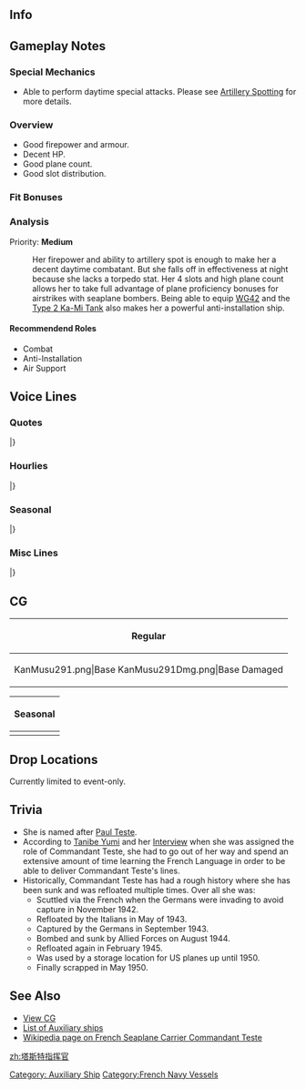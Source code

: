 ==Info==
{{KanmusuInfo|ID=291}}
{{KanmusuInfo|ID=291a}}

==Gameplay Notes==
===Special Mechanics===
* Able to perform daytime special attacks. Please see [[Combat/Artillery_Spotting|Artillery Spotting]] for more details.

===Overview===
* Good firepower and armour.
* Decent HP.
* Good plane count.
* Good slot distribution.

===Fit Bonuses===
{{:{{BASEPAGENAME}}/Equipment Bonuses}}

===Analysis===
Priority: '''Medium'''

: Her firepower and ability to artillery spot is enough to make her a decent daytime combatant. But she falls off in effectiveness at night because she lacks a torpedo stat. Her 4 slots and high plane count allows her to take full advantage of plane proficiency bonuses for airstrikes with seaplane bombers. Being able to equip [[WG42]] and the [[Type 2 Ka-Mi Tank]] also makes her a powerful anti-installation ship.

====Recommendend Roles====
* Combat
* Anti-Installation
* Air Support

==Voice Lines==
===Quotes===
{{ShipquoteHeader}}
{{ShipquoteKai
| scenario    =Introduction
| origin      =Bonjour! Enchantée. Je m'appelle Commandant Teste. 提督、どうぞよろしくお願い致します。
| translation =Hello! Glad to meet you.<ref>Enchantée is usually used when first meeting someone.</ref> My name is Commandant Teste. Please look after me well, Admiral.
| audio       =Commandant_Teste-Intro.mp3
}}
{{ShipquoteKai
| scenario    =Library
| origin      = 自由・平等・博愛の国からまいりました、水上機母艦Commandant Testeです。
充実の搭載機数と水上機の補修も可能な本格的な水上機母艦として生まれました。巡洋艦並みの火力もいいでしょう。
え、実戦での活躍ですか？ C' est la vie!
| translation =I'm the seaplane tender from the country of Liberté, égalité, fraternité; Commandant Teste. 
I was created as a fully fledged base for seaplanes complete with facilities to repair them.
I also have firepower equivalent to a cruiser's. <ref>She mounted 12 10cm dual purpose guns.</ref> Eh, am I any good in battle?<ref>She never really participated in a battle, spending her career as a transport ship then a training ship.</ref> Eh, It's life!
| audio       =Commandant_Teste-Library.mp3
}}
{{ShipquoteKai
| scenario    =Secretary 1
| origin      =Comment allez-vous?
| translation =How are you?
| audio       =Commandant_Teste-Sec1.mp3
}}
{{ShipquoteKai
| scenario    =Secretary 2
| origin      =Pardon<ref>Very similar to the English Pardon, used when mishearing something.</ref>, 提督？ワタシのクレーンが何か？
| translation =Pardon, Admiral?  Is there something wrong with my crane?
| audio       =Commandant_Teste-Sec2.mp3
}}
{{ShipquoteKai
| scenario    =Secretary 3
| origin      =提督！Qu'est-ce que vous faites!?
| translation = Admiral!  Hey, what are you doing!?
| audio       =Commandant_Teste-Sec3.mp3
}}
{{ShipquoteKai
| scenario    =Secretary Idle
| origin      =この時間に、水上機の整備を進めておきましょう。あら、ヒューガ？ えっ、これが…ズイウン？ 少し戴いても良いの？ Merci.
| translation =It's time to get started on seaplane maintenance now. Oh, Hyuuga? Eh, this is... a Zuiun? I can have one? Thanks.
| audio       =Commandant_Teste-SecIdle.mp3
}}
{{ShipquoteKai
| scenario    =Secretary (Married)
| origin      = Comment-allez vous?そうですか。よかった。そうです。たまには、息抜きも大切な任務ですから。ワインをお持ちしましょう。待ててください。
| translation =How are you? I see. That's good. That's right. It's important to take time and relax once in a while. I'll go bring some wine. Please wait.
| audio       =Commandant_Teste-SecMarried.mp3
}}
{{ShipquoteKai
| scenario    =Wedding
| origin      = Comment allez-vous?えっ、これ…は…提督！ Merci. Je vous aime.
| translation =How are you? Eh, this is...Admiral! Thanks. I love you. <ref>The formal form of "I love you."</ref>
| audio       =Commandant_Teste-Wedding.mp3
}}
{{ShipquoteKai
| scenario    =Player's Score
| origin      =お待ちください。わたくしがお持ちしますね。
| translation =Please wait a minute. I'll fetch it for you.
| audio       =Commandant_Teste-PlayerScore.mp3
}}
{{ShipquoteKai
| scenario    =Joining The Fleet
| origin      =Commandant Teste 抜錨いたします。Bonne chance. 
| translation =Commandant Test weighing anchor.  Good luck.
| audio       =Commandant_Teste-JoinFleet.mp3
}}
{{ShipquoteKai
| scenario    =Equipment 1
| origin      =Très bien. いい装備ですわ。
| translation =Magnificent. This is good equipment.
| audio       =Commandant_Teste-Equip1.mp3
}}
{{ShipquoteKai
| scenario    =Equipment 1
| kai         =yes
| origin      =Très bien! 申し分ない装備です。
| translation =Magnificent. I have no objections about this equipment.
| audio       =Commandant_TesteKai-Equip1.mp3
}}
{{ShipquoteKai
| scenario    =Equipment 2
| origin      =C'est bon! 素敵。
| translation =It's all set! Lovely.
| audio       =Commandant_Teste-Equip2.mp3
}}
{{ShipquoteKai
| scenario    =Equipment 3
| origin      =Oui?
| translation =Yes?
| audio       =Commandant_Teste-Equip3.mp3
}}
{{ShipquoteKai
| scenario    =Supply
| origin      =Merci.
| translation =Thanks.
| audio       =Commandant_Teste-Supply.mp3
}}
{{ShipquoteKai
| scenario    =Docking (Minor)
| origin      =Excusez moi. 申し訳ありません。
| translation =I'm sorry. Forgive me.
| audio       =Commandant_Teste-DockMinor.mp3
}}
{{ShipquoteKai
| scenario    =Docking (Major)
| origin      =Merci beaucoup. 少し休ませて頂きます。心配していただいて、アリガトウゴザイマス。
| translation =Thank you very much. Please let me rest a bit. Thank you very much for your concern.
| audio       =Commandant_Teste-DockMajor.mp3
}}
{{ShipquoteKai
| scenario    =Docking (Major)
| kai         =yes
| origin      =くっ、ワタクシとしたことが…。下がります。Merci beaucoup. 心配していただいて、ありがとうございます。
| translation =Ugh, I of all people... have to retreat. Thank you. Thank you very much for your concern.
| audio       =Commandant_TesteKai-DockMajor.mp3
}}
{{ShipquoteKai
| scenario    =Construction
| origin      =新しいnavire 、完成したようです。
| translation =It seems a new ship is complete.
| audio       =Commandant_Teste-Construction.mp3
}}
{{ShipquoteKai
| scenario    =Return From Sortie
| origin      =Flotte港に戻ります。 C'était un bon travail.
| translation =The fleet has returned to port. That was a good job.
| audio       =Commandant_Teste-SortieReturn.mp3
}}
{{ShipquoteKai
| scenario    =Starting A Sortie
| origin      =Flotte出撃します。皆さん、わたくしに続いてください。
| translation =Fleet sortieing. Everyone, please follow me.
| audio       =Commandant_Teste-Sortie.mp3
}}
{{ShipquoteKai
| scenario    =Starting A Battle
| origin      =敵艦隊が発見いたしました。皆さん、ご用意はいかがですか。
| translation =I have found the enemy fleet. Are you ready, everyone?
| audio       =Commandant_Teste-BattleStart.mp3
}}
{{ShipquoteKai
| scenario    =Attack
| origin      =行きます！Feu!
| translation =Lets go! Fire!
| audio       =Commandant_Teste-Attack.mp3
}}
{{ShipquoteKai
| scenario    =Attack
| kai         =yes
| origin      =Oui, 行きましょう。攻撃隊、発艦始め！
| translation =Yes, let's go. Attack squadron, begin takeoff!
| audio       =Commandant_TesteKai-Attack.mp3
}}
{{ShipquoteKai
| scenario    =Air Battle/ Daytime Spotting/ Night Battle Attack
| origin      =Feu!　逃しはしません！
| translation =Fire! I won't miss!
| audio       =Commandant_Teste-NightAttack.mp3
}}
{{ShipquoteKai
| scenario    =Night Battle
| origin      =En avant toutes。 皆さん、増速してください。
| translation =Flank speed.<ref>En avant toutes = Flank/Full speed ahead in naval parlance</ref> Everyone increase speed!
| audio       =Commandant_Teste-NightBattle.mp3
}}
{{ShipquoteKai
| scenario    =MVP
| origin      =え？わたくしが、la meilleure なのですか？うれしいです。Merci beaucoup.
| translation =Eh? I'm the best? I'm so happy. Thank you very much.
| audio       =Commandant_Teste-MVP.mp3
}}
{{ShipquoteKai
| scenario    =Minor Damage 1
| origin      =あぁっ！
| translation =Ah!
| audio       =Commandant_Teste-MinorDamage1.mp3
}}
{{ShipquoteKai
| scenario    =Minor Damage 2
| origin      =いっ、いやだ…もう…
| translation =N-no...jeez...
| audio       =Commandant_Teste-MinorDamage2.mp3
}}
{{ShipquoteKai
| scenario    =Major Damage
| origin      =うぅ…まだわたくし沈みません…でも、もう撃たないで…
| translation =Urgh...I won't sink yet... But, don't shoot me anymore....
| audio       =Commandant_Teste-MajorDamage.mp3
}}
{{ShipquoteKai
| scenario    =Sunk
| origin      = 冷たい…冷たいです…提督… Adieu。
| translation =It's cold... So cold... Admiral... Good bye.
| audio       =Commandant_Teste-Sinking.mp3
}}
|}<references/>

{{clear}}

===Hourlies===

{{ShipquoteHeader | type = hourly}}
{{ShipquoteKai
| scenario    =00:00
| origin      =午前０時を回りました。本日は、ワタクシが、実務を担当させていただきますわ。
| translation =It's now 12am. I'll be in charge of the official business today.
| audio       =Commandant_TesteKai-0000.mp3
}}
{{ShipquoteKai
| scenario    =01:00
| origin      =午前１時となりました。本当はもうベッドでお休みしないといけない時間ですね。
| translation =It's now 1am. You should really be resting in bed at this time.
| audio       =Commandant_TesteKai-0100.mp3
}}
{{ShipquoteKai
| scenario    =02:00
| origin      =午前２時となりました。少しだけでもお休みになったらいかがでしょう。明日がきつくなりますから。
| translation =It's now 2am. Why don't you get some rest? Tomorrow will be busy.
| audio       =Commandant_TesteKai-0200.mp3
}}
{{ShipquoteKai
| scenario    =03:00
| origin      =午前３時となりました。はい、ワタクシが起きています。お休みになってください。 Bonne nuit. 
| translation =It's now 3am. Yes, I'll wake you up. Please rest. Good night.
| audio       =Commandant_TesteKai-0300.mp3
}}
{{ShipquoteKai
| scenario    =04:00
| origin      =午前４時となりました。もうすぐ朝ですね。夜明け前の時間、嫌いではありません。
| translation =It's now 4am. It's almost morning. I don't dislike this time before dawn. 
| audio       =Commandant_TesteKai-0400.mp3
}}
{{ShipquoteKai
| scenario    =05:00
| origin      =午前５時となりました。提督、そろそろ艦隊の皆さんも起こしてさしあげないと。いいですか？
| translation =It's now 5am. It's almost time to wake up the fleet, Admiral. Is that alright?
| audio       =Commandant_TesteKai-0500.mp3
}}
{{ShipquoteKai
| scenario    =06:00
| origin      =Oui ! 午前６時となりました。艦隊の皆さん、起きてください、朝です！ Bonjour. 
| translation =Yes! It's now 6am. All hands, it's morning, time to get up! Hello.
| audio       =Commandant_TesteKai-0600.mp3
}}
{{ShipquoteKai
| scenario    =07:00
| origin      =午前７時となりました。焼きたてのcroissantとcaféです。ワインの方が良かったかしら。 Bon appétit!
| translation =It's now 7am. Have a freshly baked croissant and coffee. I wonder if wine would have been better. Dig in!<ref>Bon appétit = Litteraly "Have a good appetite" but can be said as eat well</ref>
| audio       =Commandant_TesteKai-0700.mp3
}}
{{ShipquoteKai
| scenario    =08:00
| origin      =さあ、今朝の艦隊運用を始めましょう！ まず、遠征艦隊の確認から？ それとも、艦隊演習からかしら。
| translation =Now, let's start the morning's fleet operations! First, shall we assign the expedition fleets? Or form an exercise fleet?
| audio       =Commandant_TesteKai-0800.mp3
}}
{{ShipquoteKai
| scenario    =09:00
| origin      =午前９時となりました。提督、ワインでもお飲みになりますか？ お仕事の邪魔になりますか？
| translation =It's now 9am. Are you going to drink wine, Admiral? Won't it interfere with your work?
| audio       =Commandant_TesteKai-0900.mp3
}}
{{ShipquoteKai
| scenario    =10:00
| origin      =午前１０時となりました。提督？ はい、ワインをこちらに。赤にしました。Bon appétit.
| translation =It's now 10am. Admiral? Yes, here is the wine. It's red. Drink up.
| audio       =Commandant_TesteKai-1000.mp3
}}
{{ShipquoteKai
| scenario    =11:00
| origin      =午前１１時となりました。お昼はどうされますか？ ワタクシ、ご用意いたしましょうか。
| translation =It's now 11am. What do you want for lunch? Shall I get it ready for you?
| audio       =Commandant_TesteKai-1100.mp3
}}
{{ShipquoteKai
| scenario    =12:00
| origin      =正午です。Non? Ma-mi-ya ? …マミヤ？ Cafétéria でしょうか。
| translation =It's noon. No? Ma-mi-ya? ...Mamiya? It's a cafeteria I see.
| audio       =Commandant_TesteKai-1200.mp3
}}
{{ShipquoteKai
| scenario    =13:00
| origin      =午後１時となりました。 C'est bon! 美味しかった。ごちそうさまでした。
| translation =It's now 1pm. It's done! That was delicious. Thanks for the meal.
| audio       =Commandant_TesteKai-1300.mp3
}}
{{ShipquoteKai
| scenario    =14:00
| origin      =午後２時に…あら、ミズホ。 Ça va?  そう、よかった。ワタシも元気いっぱいです。
| translation =It's 2pm... Oh Mizuho. How are you?<ref>Ça va = Slang Term for "Are you ok?"</ref> Is that so, that's good. I'm doing great.
| audio       =Commandant_TesteKai-1400.mp3
}}
{{ShipquoteKai
| scenario    =15:00
| origin      =午後３時となりました。うん、瑞穂...ですか？え、いいお友たちです。この艦隊は、素敵な方が多くて、うれしいです。
| translation =It's now 3pm. Hmmm... Mizuho? Yes, we're good friends. I'm really glad that this fleet is full of great people.
| audio       =Commandant_TesteKai-1500.mp3
}}
{{ShipquoteKai
| scenario    =16:00
| origin      =午後４時となりました。そうですね。ワタクシの故郷の戦艦も、素晴らしい方が揃っています。今度ご紹介いたしますね。
| translation =It's now 4pm. That's right. The battleships in my hometown are wonderful people as well. I'll introduce you sometime.
| audio       =Commandant_TesteKai-1600.mp3
}}
{{ShipquoteKai
| scenario    =17:00
| origin      =午後５時となりました。提督、見て。海があんなに…。 Oui, 綺麗ですね。
| translation =It's now 5pm. Look, Admiral. The sea is so... Yes, it's beautiful.
| audio       =Commandant_TesteKai-1700.mp3
}}
{{ShipquoteKai
| scenario    =18:00
| origin      =午後６時となりました。今晩は、ワタクシが腕を振るっても良いかしら。少しだけ待っていてくださいね。
| translation =It's now 6pm. Is it alright for me to show off my skills tonight? Please wait for just a moment.
| audio       =Commandant_TesteKai-1800.mp3
}}
{{ShipquoteKai
| scenario    =19:00
| origin      =午後７時となりました。 Excusez moi. 今仕込みをしていて…もう少し待っていてくださいね。もう少しです。
| translation =It's now 7pm. I'm sorry. I'm still making preparations... please wait a little longer. Just a little longer.
| audio       =Commandant_TesteKai-1900.mp3
}}
{{ShipquoteKai
| scenario    =20:00
| origin      =午後８時となりました。 De la cuisine française! どうぞ召し上がれ。Bon appétit !
| translation =It's now 8pm. Have some French cuisine! Please help yourself. Dig in!
| audio       =Commandant_TesteKai-2000.mp3
}}
{{ShipquoteKai
| scenario    =21:00
| origin      =午後９時となりました。提督、Voulez vous du vin? 
| translation =It's now 9pm. Would you like some wine, Admiral?
| audio       =Commandant_TesteKai-2100.mp3
}}
{{ShipquoteKai
| scenario    =22:00
| origin      =午後１０時となりました。たくさん召し上がっていただけて、ワタクシ、うれしいです。 Merci !
| translation =It's now 10pm. I'm really happy that you ate so much. Thanks!
| audio       =Commandant_TesteKai-2200.mp3
}}
{{ShipquoteKai
| scenario    =23:00
| origin      =午後１１時となりました。本日も、大変お疲れ様でした。明日も頑張りましょう。 Bonne soirée. 
| translation =It's now 11pm. Thank you for your hard work today. Let's work hard tomorrow too. Good night.
| audio       =Commandant_TesteKai-2300.mp3
}}
|}<references/>

{{clear}}

===Seasonal===
{{SeasonalHeaderOld}}
{{SeasonalQuote
|scenario = [[Seasonal/Christmas_2016|Christmas 2016]]
|origin = Joyeux Noël！さぁ、私の作ったgâteau de Noëlも召し上がれぇ。
|translation =	Merry Christmas! Now, come have some of the Christmas cake I made.
|audio = Commandant_Teste_Christmas_2016_Sec1.mp3
|notes = 
}}
{{SeasonalQuote
|scenario = [[Seasonal/End_of_Year_2016|End of Year 2016]]
|origin = こちらの冬は冷えますね…。瑞穂？これは？ぼう、き…竹ぼうき、ですか？大掃除なのですね。わかりましたわ。
|translation =	The winters here get really cold… Mizuho? What’s this? A broom… A bamboo broom? For spring cleaning. I understand.
|audio = Commandant_Teste_End_Of_Year_2016_Sec1.mp3
|notes = 
}}
{{SeasonalQuote
|scenario = [[Seasonal/Setsubun_2017|Setsubun 2017]]
|origin = これが、あの子たちは言ってた「セツブーン」？奥深さを感じる素敵な文化です。素晴らしいわ…
|translation =	So this is the “Setsubuun” those girls were talking about? It’s a wonderful culture that provokes deep emotions in me. It’s amazing…
|audio = Commandant_Teste_Setsubun_2017.mp3
|notes = 
}}
{{SeasonalQuote
|scenario = [[Seasonal/Valentine%27s_Day_2017|Valentine’s Day 2017]]
|origin = 提督、私、手作りでご用意しました。こちらを是非、受け取ってください。あぁ、Merci!
|translation = I made this myself, Admiral. Please accept it. Ah, thank you!
|audio = Commandant_Teste_Valentine_Sec1.ogg
|notes = Secretary 1
}}
{{SeasonalQuote
|scenario = [[Seasonal/Hinamatsuri_2017|Hinamatsuri 2017]]
|origin = Ç'est la vie.
|translation =	That's life.
|audio = Commandant_Teste _Hinamatsuri_2017_Sec1.mp3
|notes = 
}}
{{SeasonalQuote
|scenario = [[Seasonal/Early_Summer_2017|Early Summer 2017]]
|origin = 提督、艦隊のみんなさんに合わせて…私も夏はこのような…おかしいですか？…うん、merci。
|translation =	Is it strange… that I’m dressed like this in summer… like the rest of the fleet, Admiral? …Yes, thank you.
|audio = Commandant_Teste_Sec1_Summer_2017.mp3
|notes = 
}}
{{SeasonalQuote
|scenario = [[Seasonal/White_Day_2018|White Day 2018]]
|origin = 提督、これは、私に？お返しですか？嬉しいです。Merci.
|translation =	Is this for me, Admiral? A return gift? I’m happy. Thank you.
|audio = Commandant_Teste_White_Day_2018_Sec1.mp3
|notes = 
}}
{{SeasonalQuote
|scenario = [[Seasonal/Coming_of_Spring_2018|Coming of Spring 2018]]
|origin = 神威？水上機母艦でお花見に？Oui、いいですね。私もぜひ、参加させてください。
|translation =	Kamoi? Cherry blossom viewing with the seaplane tenders? Yes, sounds good. Please let me join too.
|audio = Commandant_Teste_Spring_2018_Sec1.mp3
|notes = 
}}
{{SeasonalQuote
|scenario = [[Seasonal/Fifth_Anniversary|5th Anniversary]]
|origin = Oui?艦隊は五周年を迎えたのですね。提督、私もお祝いいたします。
|translation =	Yes? Seems that the fleet is celebrating it’s 5th Anniversary. I’ll join in the celebrations too, Admiral.
|audio = Commandant_Teste_5th_Anniversary_Sec1.mp3
|notes = 
}}
{{SeasonalQuote
|scenario = [[Seasonal/Saury_2018|Saury 2018]]
|origin = Oui、サンマFestival、私も参ります。探信儀、見張員んさん、探照灯…爆雷は…お魚さんがびっくりしてしまいましから。
|translation =	Yes, I'll take part in the Saury Festival too. A sonar, lookouts, searchlight... Depth charges will... just scare the fishes away.
|audio = Commandant_Teste_Sec1_Saury_2018.mp3
|notes = Secretary 1
}}
{{SeasonalQuote
|scenario = [[Seasonal/Saury_2018|Saury 2018]]
|origin = これがサンマの塩焼き？C'est bon 、美味しいです。
|translation =	Is this salt-grilled saury? It's good, it's delicious.
|audio = Commandant_Teste_Sec2_Saury_2018.mp3
|notes = Secretary 2
}}
{{SeasonalQuote
|scenario = [[Seasonal/Saury_2018|Saury 2018]]
|origin = ここがrestaurant vaisseau amiral…とっても素敵ね。どんなcuisine du poissonをいただけるかしら。
|translation =	So this is the flagship restaurant... It's so lovely. I wonder what seafood I should have.
|audio = Commandant_Teste_Sec3_Saury_2018.mp3
|notes = Secretary 3
}}
{{SeasonalQuote
|scenario = [[Seasonal/Saury_2019|Saury 2019]]
|origin = Oui？提督、今年のこの鰯航空漁業支援、水上機運用のある、私にお任せください。
|translation =	Yes? Admiral, please allow me to provide aviation support for sardine fishing with my seaplanes this year.<ref>The Naval Base Saury Festival was expanded to include sardines due to a poor saury catch in 2019.</ref>
|audio = Commandant_Teste_Saury_2019_Sec3.mp3
|notes = Secretary 3
}}
{{SeasonalQuote
|scenario = [[Seasonal/Valentine%27s_Day_2020|Valentine's Day 2020]]
|origin = 提督、chocolatと一緒にカクテルも召し上がりますか？Oui！お待ち下さい。
|translation =	Admiral, would you like to have a cocktail with your chocolate? Yes! Please wait a minute.
|audio = Commandant_Teste_Valentines_2020_Secretary_2.mp3
|notes = Secretary 2
}}
{{SeasonalQuote
|scenario = [[Seasonal/Seventh_Anniversary|7th Anniversary 2020]]
|origin = Oui?艦隊は七周年を迎えたのですね。提督、私もお祝いいたします。大変な時期ではありますが、ともに乗り越えてまいりましょう！
|translation =	Yes? The fleet's 7th Anniversary is here? Admiral, I'd like to join the celebrations. We may encounter some hard times, but we'll get through it together!
|audio = Commandant_Teste_7th_Anniversary_Secretary_2.mp3
|notes = Secretary 2
}}
{{SeasonalQuote
|scenario = [[Seasonal/Late_Autumn_2020|Late Autumn 2020]]
|origin = Oui？Mont-Blancですか？素敵な色。私も、いただいても？Merci.
|translation =	Yes? A Mont-Blanc? It has a lovely colour. Can I have some too? Thanks.
|audio = Commandant_Teste_Late_Autumn_2020_Secretary_1.mp3
|notes = 
}}
{{SeasonalQuote
|scenario = [[Seasonal/Valentine's_Day_2021|Valentine's Day 2021]]
|origin = 提督、来月はお花見の季節ですね？私達、今年のお花見は、Champagneにはおすすめします。Richelieu、お手軽で美味しいの。探しましょう。手伝ってください。
|translation = Admiral, next month is cherry blossom season, isn't it? Then let's have some champagne while we watch the blossoms this year. Richelieu, it's cheap and delicious. Let's go find some. Help me.
|audio = Commandant_Teste_Valentines_2021_Secretary_3.mp3
|notes = Secretary 3
}}
|}<references/>

{{clear}}

===Misc Lines===
{{SeasonalHeaderOld}}
{{SeasonalQuote
|scenario = [[Seasonal/Final_Battle|Eve of the Final Battle 2017]]
|origin = 最上さん、作戦前の水上機の整備ですか？Oui、私もお手伝いさせてください。いい機体ですね。
|translation =	Are you doing pre-operation maintenance on your seaplanes, Mogami? Yes, please let me help too. These are nice machines.
|audio = Commandant_Teste_Kantai_Kessen_2017_Sec1.mp3
|notes = 
}}
{{SeasonalQuote
|scenario = [[Early_Fall_2018_Event|Early Fall 2018 Event]]
|origin = 私も微力ながら、援護いたします。Feu!
|translation =	I'll support you even though I'm not that capable. Fire!
|audio = CommandantTesteKai-Friend_Fleet_1.mp3
|notes = Friend Fleet Line
}}
{{SeasonalQuote
|scenario = [[Early_Fall_2018_Event|Early Fall 2018 Event]]
|origin = Merci。私も、戦場海域に到著できました。攻撃開始。
|translation =	Thank you. Even I have managed to make it to the battlefield. Begin the attack.
|audio = CommandantTesteKai-Friend_Fleet_2.mp3
|notes = Friend Fleet Line
}}
{{SeasonalQuote
|scenario = [[Summer_2019_Event|Summer Event 2019]]
|origin = Oui、提督。この作戦、私にお任せください。
|translation =	Yes, Admiral. Please leave this operation to me.
|audio = Commandant_Teste_Summer_Event_2019_Sec2.mp3
|notes = 
}}
{{SeasonalQuote
|scenario = [[Summer_2019_Event|Summer Event 2019]]
|origin = Oui、わかりました。この作戦、お任せください。
|translation = Yes, I understand. Please leave this operation to me.
|audio = Ship_Voice_Commandant_Teste_Kai_Summer_2019_Event_Friend_Fleet_1.mp3
|notes = Friend Fleet Line
}}
|}<references/>

{{clear}}

==CG==
{| class="mw-collapsible mw-collapsed wikitable" style="width: 100%;"
!Regular
|-
|<gallery>
KanMusu291.png|Base
KanMusu291Dmg.png|Base Damaged
</gallery>
|}

{| class="mw-collapsible mw-collapsed wikitable" style="width: 100%;"
!Seasonal
|-
|<gallery>
Kanmusu291_Christmas_2016.png|[[Seasonal/Christmas_2016|Christmas 2016]]
Kanmusu291_Christmas_2016_dmg.png|[[Seasonal/Christmas_2016|Christmas 2016 Damaged]]
Commandant_Teste_Setsubun_2017.png|[[Seasonal/Setsubun_2017|Setsubun 2017]]
Commandant_Teste _Setsubun_2017_dmg.png|[[Seasonal/Setsubun_2017|Setsubun 2017 Damaged]]
KanMusu372Valentine.png|[[Seasonal/Valentine%27s_Day_2017|Valentine's Day 2017]]
KanMusu372ValentineDmg.png|[[Seasonal/Valentine%27s_Day_2017|Valentine's Day 2017 Damaged]]
KanMusu_291_Hinamatsuri.png|[[Seasonal/Spring_Peach_Festival_2017|Hinamatsuri 2017]]
KanMusu_291_Hinamatsuri_dmg.png|[[Seasonal/Spring_Peach_Festival_2017|Hinamatsuri 2017 Damaged]]
291_SummerCG_2017.png|[[Seasonal/Early_Summer_2017|Early Summer 2017]]
291_SummerCGDmg_2017.png|[[Seasonal/Early_Summer_2017|Early Summer 2017 Damaged]]
KanMusu291Saury.png|[[Seasonal/Saury_2018|Saury Festival 2018]]
KanMusu291SauryDmg.png||[[Seasonal/Saury_2018|Saury Festival 2018 Damaged]]
</gallery>
|}

==Drop Locations==
Currently limited to event-only.

==Trivia==
*She is named after [https://en.wikipedia.org/wiki/Paul_Teste Paul Teste].
* According to [[Tanibe Yumi]] and her [[Tanibe Yumi Interview: Kancolle Style Vol. 3|Interview]] when she was assigned the role of Commandant Teste, she had to go out of her way and spend an extensive amount of time learning the French Language in order to be able to deliver Commandant Teste's lines.
* Historically, Commandant Teste has had a rough history where she has been sunk and was refloated multiple times. Over all she was:
** Scuttled via the French when the Germans were invading to avoid capture in November 1942.
** Refloated by the Italians in May of 1943.
** Captured by the Germans in September 1943.
** Bombed and sunk by Allied Forces on August 1944.
** Refloated again in February 1945.
** Was used by a storage location for US planes up until 1950.
** Finally scrapped in May 1950.

==See Also==
*[[{{PAGENAMEE}}/Gallery|View {{PAGENAME}} CG]]
*[[Auxiliary Ships|List of Auxiliary ships]]
*[[:wikipedia:French_seaplane_carrier_Commandant_Teste|Wikipedia page on French Seaplane Carrier Commandant Teste]]
{{Shiplist}}
[[Category: Auxiliary Ship]]
[[Category:French Navy Vessels]]
[[zh:塔斯特指挥官]]